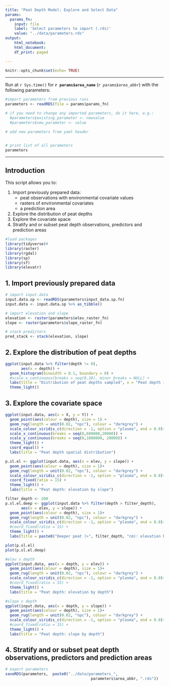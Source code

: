 ```yaml
---
title: "Peat Depth Model: Explore and Select Data"
params:
  params_fn: 
    input: file
    label: 'Select parameters to import (.rds)'
    value: "../data/parameters.rds"
output:
    html_notebook:
    html_document:
    df_print: paged

---
```


```r
knitr::opts_chunk$set(echo= TRUE)
```

-------  

Run at `r Sys.time()` for **`r params$area_name`** (*`r params$area_abbr`*) with the following parameters: 

```r
#import parameters from previous runs
parameters <- readRDS(file = params$params_fn)

# if you need to change any imported parameters, do it here, e.g.: 
  #parameters$existing_parameter <- newvalue
  #parameters$new_parameter <- value

# add new parameters from yaml header


# print list of all parameters
parameters
```


-------    

## Introduction

This script allows you to:  

1. Import previously prepared data:   
    * peat observations with environmental covariate values
    * rasters of environmental covariates
    * a prediction area
2. Explore the distribution of peat depths
3. Explore the covariate space
4. Stratify and or subset peat depth observations, predictors and prediction areas



```r
#load packages
library(tidyverse)#
library(raster)
library(rgdal)
library(sp)
library(sf)
library(elevatr)
```


## 1. Import previously prepared data

```r
# import input.data
input.data.sp <- readRDS(parameters$input_data.sp.fn)
input.data <- input.data.sp %>% as_tibble()

# import elevation and slope
elevation <- raster(parameters$elev_raster_fn)
slope <- raster(parameters$slope_raster_fn)

# stack predictors
pred_stack <- stack(elevation, slope)
```


## 2. Explore the distribution of peat depths

```r
ggplot(input.data %>% filter(depth != 0), 
       aes(x = depth)) +
  geom_histogram(binwidth = 0.1, boundary = 0) +
  #scale_x_continuous(breaks = seq(0,20), minor_breaks = NULL) +
  labs(title = "Distribution of peat depths sampled", x = "Peat depth in metres") +
  theme_light()
```

## 3. Explore the covariate space


```r
ggplot(input.data, aes(x = X, y = Y)) +
  geom_point(aes(colour = depth), size = 1) +
  geom_rug(length = unit(0.02, "npc"), colour = "darkgrey") +
  scale_colour_viridis_c(direction = -1, option = "plasma", end = 0.8)+
  scale_x_continuous(breaks = seq(0,600000,20000)) +
  scale_y_continuous(breaks = seq(0,1000000, 20000)) +
  theme_light() +
  coord_equal() +
  labs(title = "Peat depth spatial distribution")
```

```r
p.sl.el <- ggplot(input.data, aes(x = elev, y = slope)) +
  geom_point(aes(colour = depth), size = 1)+
  geom_rug(length = unit(0.02, "npc"), colour = "darkgrey") +
  scale_colour_viridis_c(direction = -1, option = "plasma", end = 0.8)+
  coord_fixed(ratio = 15) +
  theme_light() +
  labs(title = "Peat depth: elevation by slope")

filter_depth <- 200
p.sl.el.deep <- ggplot(input.data %>% filter(depth > filter_depth), 
       aes(x = elev, y = slope)) +
  geom_point(aes(colour = depth), size = 1)+
  geom_rug(length = unit(0.02, "npc"), colour = "darkgrey") +
  scale_colour_viridis_c(direction = -1, option = "plasma", end = 0.8)+
  #coord_fixed(ratio = 15) +
  theme_light() +
  labs(title = paste0("Deeper peat (>", filter_depth, "cm): elevation by slope"))

plot(p.sl.el)
plot(p.sl.el.deep)
```


```r
#elev v depth
ggplot(input.data, aes(x = depth, y = elev)) +
  geom_point(aes(colour = depth), size = 1)+
  geom_rug(length = unit(0.02, "npc"), colour = "darkgrey") +
  scale_colour_viridis_c(direction = -1, option = "plasma", end = 0.8)+
  #coord_fixed(ratio = 15) +
  theme_light() +
  labs(title = "Peat depth: elevation by depth")

#slope v depth
ggplot(input.data, aes(x = depth, y = slope)) +
  geom_point(aes(colour = depth), size = 1)+
  geom_rug(length = unit(0.02, "npc"), colour = "darkgrey") +
  scale_colour_viridis_c(direction = -1, option = "plasma", end = 0.8)+
  #coord_fixed(ratio = 15) +
  theme_light() +
  labs(title = "Peat depth: slope by depth")
```





## 4. Stratify and or subset peat depth observations, predictors and prediction areas




```r
# export parameters
saveRDS(parameters,  paste0("../data/parameters_", 
                                      parameters$area_abbr, ".rds"))
```

